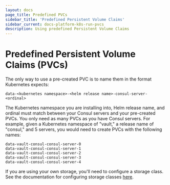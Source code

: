 ```yaml
---
layout: docs
page_title: Predefined PVCs
sidebar_title: 'Predefined Persistent Volume Claims'
sidebar_current: docs-platform-k8s-run-pvcs
description: Using predefined Persistent Volume Claims
---
```


# Predefined Persistent Volume Claims (PVCs)

The only way to use a pre-created PVC is to name them in the format Kubernetes expects:

```
data-<kubernetes namespace>-<helm release name>-consul-server-<ordinal>
```

The Kubernetes namespace you are installing into, Helm release name, and ordinal
must match between your Consul servers and your pre-created PVCs. You only
need as many PVCs as you have Consul servers. For example, given a Kubernetes
namespace of "vault," a release name of "consul," and 5 servers, you would need
to create PVCs with the following names:

```
data-vault-consul-consul-server-0
data-vault-consul-consul-server-1
data-vault-consul-consul-server-2
data-vault-consul-consul-server-3
data-vault-consul-consul-server-4
```

If you are using your own storage, you'll need to configure a storage class. See the
documentation for configuring storage classes [here](https://kubernetes.io/docs/concepts/storage/storage-classes/).
